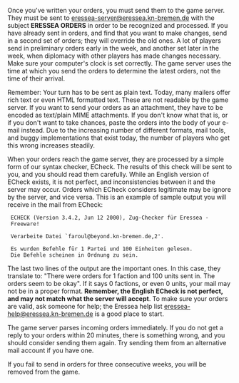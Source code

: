 Once you've written your orders, you must send them to the game server. They must be sent to [mailto:eressea-server@eressea.kn-bremen.de eressea-server@eressea.kn-bremen.de]  with the subject '''ERESSEA ORDERS''' in order to be recognized and processed. If you have already sent in orders, and find that you want to make changes, send in a second set of orders; they will override the old ones. A lot of players send in preliminary orders early in the week, and another set later in the week, when diplomacy with other players has made changes necessary. Make sure your computer's clock is set correctly. The game server uses the time at which you send the orders to determine the latest orders, not the time of their arrival.

Remember: Your turn has to be sent as plain text. Today, many mailers offer rich text or even HTML formatted text. These are not readable by the game server. If you want to send your orders as an attachment, they have to be encoded as text/plain MIME attachments. If you don't know what that is, or if you don't want to take chances, paste the orders into the body of your e-mail instead. Due to the increasing number of different formats, mail tools, and buggy implementations that exist today, the number of players who get this wrong increases steadily.

When your orders reach the game server, they are processed by a simple form of our syntax checker, ECheck. The results of this check will be sent to you, and you should read them carefully. While an English version of ECheck exists, it is not perfect, and inconsistencies between it and the server may occur. Orders which ECheck considers legitimate may be ignore by the server, and vice versa. This is an example of sample output you will receive in the mail from ECheck:

  ECHECK (Version 3.4.2, Jun 12 2000), Zug-Checker für Eressea - Freeware!
  
  Verarbeite Datei `faroul@beyond.kn-bremen.de,2'.
  
  Es wurden Befehle für 1 Partei und 100 Einheiten gelesen.
  Die Befehle scheinen in Ordnung zu sein.

The last two lines of the output are the important ones. In this case, they translate to: "There were orders for 1 faction and 100 units sent in. The orders seem to be okay". If it says 0 factions, or even 0 units, your mail may not be in a proper format. '''Remember, the English ECheck is not perfect, and may not match what the server will accept'''. To make sure your orders are valid, ask someone for help; the Eressea help list [mailto:eressea-help@eressea.kn-bremen.de eressea-help@eressea.kn-bremen.de] is a good place to start.

The game server parses incoming orders immediately. If you do not get a reply to your orders within 20 minutes, there is something wrong, and you should consider sending them again. Try sending them from an alternative mail account if you have one.

If you fail to send in orders for three consecutive weeks, you will be removed from the game.